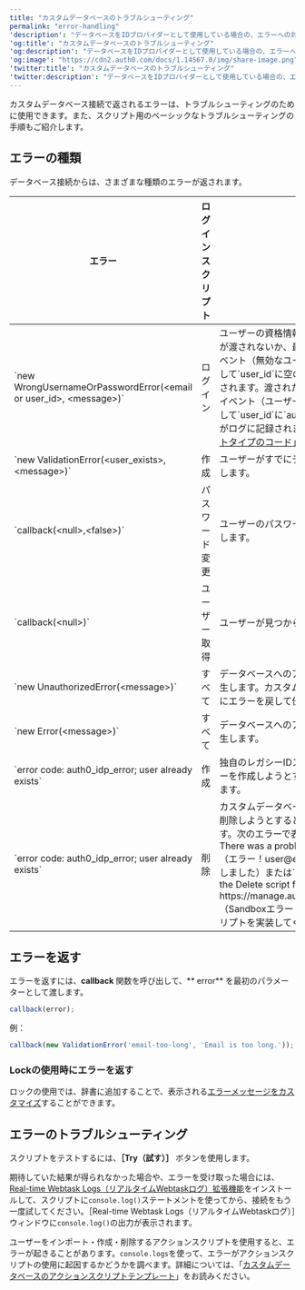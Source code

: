 ```yaml
---
title: "カスタムデータベースのトラブルシューティング"
permalink: "error-handling"
'description': "データベースをIDプロバイダーとして使用している場合の、エラーへの対処方法とトラブルシューティングをご紹介します。"
'og:title': "カスタムデータベースのトラブルシューティング"
'og:description': "データベースをIDプロバイダーとして使用している場合の、エラーへの対処方法とトラブルシューティングをご紹介します。"
'og:image': "https://cdn2.auth0.com/docs/1.14567.0/img/share-image.png"
'twitter:title': "カスタムデータベースのトラブルシューティング"
'twitter:description': "データベースをIDプロバイダーとして使用している場合の、エラーへの対処方法とトラブルシューティングをご紹介します。"
---
```


カスタムデータベース接続で返されるエラーは、トラブルシューティングのために使用できます。また、スクリプト用のベーシックなトラブルシューティングの手順もご紹介します。

## エラーの種類

データベース接続からは、さまざまな種類のエラーが返されます。

<table class="table"><thead>
<tr>
<th>エラー</th>
<th>ログインスクリプト</th>
<th>説明</th>
</tr>
</thead>
<tbody>
<tr>
<td>`new WrongUsernameOrPasswordError(&lt;email or user_id&gt;, &lt;message&gt;)`</td>
<td>ログイン</td>
<td>ユーザーの資格情報が無効な場合に発生します。引数が渡されないか、最初の引数が不正な場合には、`fu`イベント（無効なユーザー名またはメールアドレス）として`user_id`に空の文字列を含むエラーがログに記録されます。渡された最初の引数が正しい場合には、`fp`イベント（ユーザーが存在し、パスワードが不正）として`user_id`に`auth0|&lt;first argument&gt;`を含むエラーがログに記録されます。詳細については、「<a href="/docs/ja-jp/deploy-monitor/logs/log-event-type-codes">ログイベントタイプのコード</a>」を参照してください。</td>
</tr>
<tr>
<td>`new ValidationError(&lt;user_exists&gt;, &lt;message&gt;)`</td>
<td>作成</td>
<td>ユーザーがすでにデータベースに存在する場合に発生します。</td>
</tr>
<tr>
<td>`callback(&lt;null&gt;,&lt;false&gt;)`</td>
<td>パスワード変更</td>
<td>ユーザーのパスワードが更新されなかった場合に発生します。</td>
</tr>
<tr>
<td>`callback(&lt;null&gt;)`</td>
<td>ユーザー取得</td>
<td>ユーザーが見つからなかった場合に発生します。</td>
</tr>
<tr>
<td>`new UnauthorizedError(&lt;message&gt;)`</td>
<td>すべて</td>
<td>データベースへのアクセス中に問題が起きた場合に発生します。カスタムデータベースからフロントエンドにエラーを戻して伝えるときに推奨される方法です。</td>
</tr>
<tr>
<td>`new Error(&lt;message&gt;)`</td>
<td>すべて</td>
<td>データベースへのアクセス中に問題が起きた場合に発生します。</td>
</tr>
<tr>
<td>`error code: auth0_idp_error; user already exists`</td>
<td>作成</td>
<td>独自のレガシーIDストアまたはAuth0に既存のユーザーを作成しようとすると、レガシーIDストアで発生します。</td>
</tr>
<tr>
<td>`error code: auth0_idp_error; user already exists`</td>
<td>削除</td>
<td>カスタムデータベーススクリプトを使ってユーザーを削除しようとすると、レガシーIDストアで発生します。次のエラーで表されることもあります：`Error! There was a problem deleting user@example.com`（エラー！user@example.comの削除中に問題が発生しました）または`Sandbox Error: Please implement the Delete script for this database connection at https://manage.auth0.com/#/connections/database`（Sandboxエラー：このデータベース接続に削除スクリプトを実装してください。）</td>
</tr>
</tbody>
</table>

## エラーを返す

エラーを返すには、**callback** 関数を呼び出して、** error** を最初のパラメーターとして渡します。

```javascript lines
callback(error);
```

例：

```javascript lines
callback(new ValidationError('email-too-long', 'Email is too long.'));
```

### Lockの使用時にエラーを返す

ロックの使用では、辞書に追加することで、表示される[エラーメッセージをカスタマイズ](/docs/ja-jp/customize/login-pages/classic-login/customize-lock-error-messages)することができます。

## エラーのトラブルシューティング

スクリプトをテストするには、**［Try（試す）］** ボタンを使用します。

期待していた結果が得られなかった場合や、エラーを受け取った場合には、[Real-time Webtask Logs（リアルタイムWebtaskログ）拡張機能](/docs/ja-jp/customize/extensions/real-time-webtask-logs)をインストールして、スクリプトに`console.log()`ステートメントを使ってから、接続をもう一度試してください。［Real-time Webtask Logs（リアルタイムWebtaskログ）］ウィンドウに`console.log()`の出力が表示されます。

ユーザーをインポート・作成・削除するアクションスクリプトを使用すると、エラーが起きることがあります。`console.logs`を使って、エラーがアクションスクリプトの使用に起因するかどうかを調べます。詳細については、「[カスタムデータベースのアクションスクリプトテンプレート](/docs/ja-jp/authenticate/database-connections/custom-db/templates)」をお読みください。